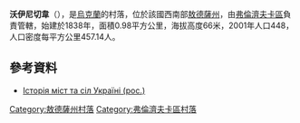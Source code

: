 {{coord|47|11|31|N|29|51|44|E|scale:30000|display=title}}

'''沃伊尼切韋'''（{{lang-uk|Войничеве}}），是[[烏克蘭|烏克蘭]]的村落，位於該國西南部[[敖德薩州|敖德薩州]]，由[[弗倫濟夫卡區|弗倫濟夫卡區]]負責管轄，始建於1838年，面積0.98平方公里，海拔高度66米，2001年人口448，人口密度每平方公里457.14人。

==參考資料==
* [https://web.archive.org/web/20110101085713/http://www.igsu.org.ua/Odesskaja.obl/Frunzovskij.rajon/Vojniczevo.html Історія міст та сіл Україні (рос.)]

{{DEFAULTSORT:Войничеве}}
[[Category:敖德薩州村落|Category:敖德薩州村落]]
[[Category:弗倫濟夫卡區村落|Category:弗倫濟夫卡區村落]]


{{Odessa-geo-stub}}